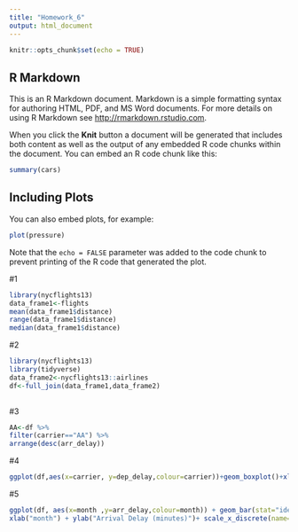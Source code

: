 ```yaml
---
title: "Homework_6"
output: html_document
---
```


```r
knitr::opts_chunk$set(echo = TRUE)
```

## R Markdown

This is an R Markdown document. Markdown is a simple formatting syntax for authoring HTML, PDF, and MS Word documents. For more details on using R Markdown see <http://rmarkdown.rstudio.com>.

When you click the **Knit** button a document will be generated that includes both content as well as the output of any embedded R code chunks within the document. You can embed an R code chunk like this:

```r
summary(cars)
```

## Including Plots

You can also embed plots, for example:

```r
plot(pressure)
```

Note that the `echo = FALSE` parameter was added to the code chunk to prevent printing of the R code that generated the plot.


#1

```r
library(nycflights13)
data_frame1<-flights
mean(data_frame1$distance)
range(data_frame1$distance)
median(data_frame1$distance)
```

#2

```r
library(nycflights13)
library(tidyverse)
data_frame2<-nycflights13::airlines
df<-full_join(data_frame1,data_frame2)
 
```


#3

```r
AA<-df %>%
filter(carrier=="AA") %>%
arrange(desc(arr_delay))
```


#4
```r
ggplot(df,aes(x=carrier, y=dep_delay,colour=carrier))+geom_boxplot()+xlab("Carrier") + ylab("Departure Delay (minutes)")
```

#5
```r
ggplot(df, aes(x=month ,y=arr_delay,colour=month)) + geom_bar(stat="identity")+
xlab("month") + ylab("Arrival Delay (minutes)")+ scale_x_discrete(name="month",limits=c("1","2","3","4","5","6","7","8","9","10","11","12"))
```





















